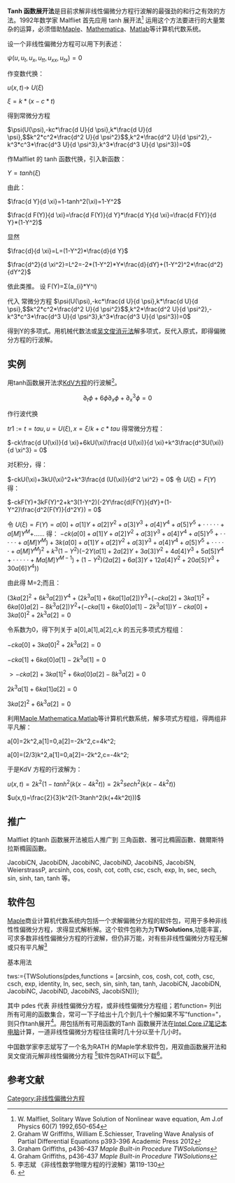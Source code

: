 {{NoteTA
|G1 = Math
}}
'''Tanh 函数展开法'''是目前求解非线性偏微分方程行波解的最强劲的和行之有效的方法。1992年数学家 Malfliet 首先应用 tanh 展开法<ref>W. Malfliet, Solitary Wave Solution of Nonlinear wave equation, Am J.of Physics  60(7) 1992,650-654</ref>
运用这个方法要进行的大量繁杂的运算，必须借助[[Maple|Maple]]、[[Mathematica|Mathematica]]、[[Matlab|Matlab]]等计算机代数系统。

设一个非线性偏微分方程可以用下列表述：

<math>\psi(u,u_{t},u_{x},u_{tt},u_{xx},u_{tx})=0</math>

作变数代换：

<math>u(x,t)</math>→ <math>U(\xi)</math>

<math>\xi=k*(x-c*t)</math>

得到常微分方程

<math>\psi(U(\psi),-kc*\frac{d U}{d \psi},k*\frac{d U}{d \psi},</math><math>
k^2*c^2*\frac{d^2 U}{d \psi^2}</math><math>,k^2*\frac{d^2 U}{d \psi^2},-k^3*c^3*\frac{d^3 U}{d \psi^3},k^3*\frac{d^3 U}{d \psi^3})=0</math>

作Malfliet  的 tanh 函数代换，引入新函数：

<math>   Y=tanh(\xi) </math>

由此：

<math>\frac{d Y}{d \xi}=1-tanh^2(\xi)=1-Y^2</math>

<math>\frac{d F(Y)}{d \xi}=\frac{d F(Y)}{d Y}*\frac{d Y}{d \xi}=\frac{d F(Y)}{d Y}*(1-Y^2)</math>

显然

<math>\frac{d}{d \xi}=L=(1-Y^2)*\frac{d}{d Y}</math>

<math>\frac{d^2}{d \xi^2}=L^2=-2*(1-Y^2)*Y*\frac{d}{dY}+(1-Y^2)^2*\frac{d^2}{dY^2}</math>

依此类推。
设    F(Y)=Σ(a_{i}*Y^i)

代入 常微分方程 
<math>\psi(U(\psi),-kc*\frac{d U}{d \psi},k*\frac{d U}{d \psi},</math><math>
k^2*c^2*\frac{d^2 U}{d \psi^2}</math><math>,k^2*\frac{d^2 U}{d \psi^2},-k^3*c^3*\frac{d^3 U}{d \psi^3},k^3*\frac{d^3 U}{d \psi^3})=0</math>

得到Y的多项式。用机械代数法或[[吴文俊消元法|吴文俊消元法]]解多项式，反代入原式，即得偏微分方程的行波解。

==实例==
用tanh函数展开法求[[KdV方程|KdV方程]]的行波解<ref>Graham W Griffiths, William E.Schiesser, Traveling Wave Analysis of Partial Differential Equations    p393-396  Academic Press 2012</ref>。

:<math>\partial_t\phi+6\phi\partial_x\phi+\partial^3_x\phi=0</math>

作行波代换

<math>tr1 := {t = tau, u = U(\xi), x = \xi/k+c*tau}</math> 得常微分方程：


<math>-ck\frac{d U(\xi)}{d \xi}+6kU(\xi)\frac{d U(\xi)}{d \xi}+k^3\frac{d^3U(\xi)}{d \xi^3} = 0</math>

对ξ积分，得：

<math>-ckU(\xi)+3kU(\xi)^2+k^3\frac{d (U(\xi)}{d^2 \xi^2} = 0</math>
令 <math>U(\xi)=F(Y)</math>得：

<math>-ckF(Y)+3kF(Y)^2+k^3(1-Y^2)(-2Y\frac{d(F(Y)}{dY}+(1-Y^2)\frac{d^2(F(Y)}{d^2Y}) = 0</math>

令  <math>U(\xi)=F(Y)= a[0]+a[1]Y+a[2]Y^2+a[3]Y^3+a[4]Y^4+a[5]Y^5+\cdot\cdot\cdot\cdot\cdot+a[M]Y^M+</math>……
得：
<math>-ck(a[0]+a[1]Y+a[2]Y^2+a[3]Y^3+a[4]Y^4+a[5]Y^5+\cdot\cdot\cdot\cdot\cdot+a[M]Y^M)+3k(a[0]+a[1]Y+a[2]Y^2+a[3]Y^3+a[4]Y^4+a[5]Y^5+\cdot\cdot\cdot\cdot\cdot+a[M]Y^M)^2+k^3(1-Y^2)(-2Y(a[1]+2a[2]Y+3a[3]Y^2+4a[4]Y^3+5a[5]Y^4+\cdot\cdot\cdot\cdot\cdot+Ma[M]Y^{M-1})+(1-Y^2)(2a[2]+6a[3]Y+12a[4]Y^2+20a[5]Y^3+30a[6]Y^4))</math>

由此得 M=2;而且：

<math>(3ka[2]^2+6k^3a[2])Y^4+(2k^3a[1]+6ka[1]a[2])Y^3+</math><math>(-cka[2]+3ka[1]^2+6ka[0]a[2]-8k^3a[2])Y^2+</math><math>(-cka[1]+6ka[0]a[1]-2k^3a[1])Y-cka[0]+3ka[0]^2+2k^3a[2]=0</math>

令系数为0，得下列关于 a[0],a[1],a[2],c,k 的五元多项式方程组：

<math> -cka[0]+3ka[0]^2+2k^3a[2]=0   </math>

<math> -cka[1]+6ka[0]a[1]-2k^3a[1] =0  </math>

<math>>-cka[2]+3ka[1]^2+6ka[0]a[2]-8k^3a[2]=0    </math>

<math> 2k^3a[1]+6ka[1]a[2]=0   </math>

<math>  3ka[2]^2+6k^3a[2]=0  </math>

利用[[Maple|Maple]],[[Mathematica|Mathematica]],[[Matlab|Matlab]]等计算机代数系统，解多项式方程组，得两组非平凡解：

a[0]=2k^2,a[1]=0,a[2]=-2k^2,c=4k^2;

a[0]=(2/3)k^2,a[1]=0,a[2]=-2k^2,c=-4k^2;

于是KdV 方程的行波解为：

<math>u(x,t)=2k^2(1-tanh^2(k(x-4k^2t))=2k^2sech^2(k(x-4k^2t))</math>

<math>u(x,t)=\frac{2}{3}k^2(1-3tanh^2(k(+4k^2t)))</math>

==推广==
Malfliet 的tanh 函数展开法被后人推广到 三角函数、雅可比橢圓函數、魏爾斯特拉斯橢圓函數。

JacobiCN, JacobiDN, JacobiNC, JacobiND, JacobiNS, JacobiSN, WeierstrassP, arcsinh, cos, cosh, cot, coth, csc, csch, exp,  ln, sec, sech, sin, sinh, tan, tanh 等。

==软件包==
[[Maple|Maple]]商业计算机代数系统内包括一个求解偏微分方程的软件包，可用于多种非线性性偏微分方程，求得显式解析解。这个软件包称为为'''TWSolutions''',功能丰富，可求多数非线性偏微分方程的行波解，但仍非万能，对有些非线性偏微分方程无解或只有平凡解<ref name=G>Graham Griffiths, p436-437 ''Maple Built-in Procedure TWSolutions''</ref>

;基本用法

tws:={TWSolutions(pdes,functions = [arcsinh, cos, cosh, cot, coth, csc, csch, exp, identity, ln, sec, sech, sin, sinh, tan, tanh, JacobiCN, JacobiDN, JacobiNC, JacobiND, JacobiNS, JacobiSN])};

其中 pdes 代表 非线性偏微分方程，或非线性偏微分方程组；若function= 列出所有可用的函数集合，常可一下子给出十几个到几十个解如果不写"function="，则只作tanh展开<ref name=G>Graham Griffiths, p436-437 ''Maple Built-in Procedure TWSolutions''</ref>。用包括所有可用函数的Tanh 函数展开法在[[Intel_Core_i7|Intel Core i7]][[笔记本电脑|笔记本电脑]]计算，一道非线性偏微分方程往往需时几十分以至十几小时。

中国数学家李志斌写了一个名为RATH 的Maple学术软件包，用双曲函数展开法和吴文俊消元解非线性偏微分方程 <ref>李志斌 《非线性数学物理方程的行波解》第119-130</ref>软件包RATH可以下载<ref>{{Cite web |url=http://cpc.cs.qub.ac.uk/summaries/ADQK |title=RATH 下载 |accessdate=2014-03-20 |archive-date=2014-03-20 |archive-url=https://web.archive.org/web/20140320065833/http://cpc.cs.qub.ac.uk/summaries/ADQK |dead-url=no }}</ref>。

==参考文献==
<references/>
{{非线性偏微分方程理论与解法}}
[[Category:非线性偏微分方程|Category:非线性偏微分方程]]
